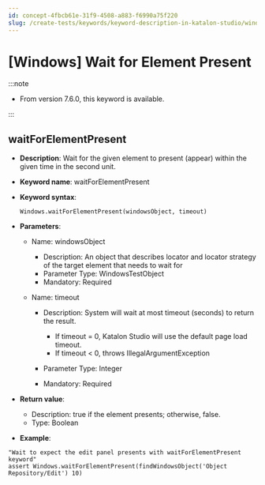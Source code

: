 ```yaml
---
id: concept-4fbcb61e-31f9-4508-a883-f6990a75f220
slug: /create-tests/keywords/keyword-description-in-katalon-studio/windows-keywords/windows-wait-for-element-present
---
```


# \[Windows\] Wait for Element Present


:::note

-   From version 7.6.0, this keyword is available.


:::

## waitForElementPresent

-   **Description**: Wait for the given element to present \(appear\) within the given time in the second unit.
-   **Keyword name**: waitForElementPresent
-   **Keyword syntax**:

    ```
    Windows.waitForElementPresent(windowsObject, timeout)
    ```

-   **Parameters**:

    -   Name: windowsObject

        -   Description: An object that describes locator and locator strategy of the target element that needs to wait for
        -   Parameter Type: WindowsTestObject
        -   Mandatory: Required
    -   Name: timeout

        -   Description: System will wait at most timeout \(seconds\) to return the result.

            -   If timeout = 0, Katalon Studio will use the default page load timeout.
            -   If timeout &lt; 0, throws IllegalArgumentException
        -   Parameter Type: Integer
        -   Mandatory: Required
-   **Return value**:

    -   Description: true if the element presents; otherwise, false.
    -   Type: Boolean
-   **Example**:


```
"Wait to expect the edit panel presents with waitForElementPresent keyword"
assert Windows.waitForElementPresent(findWindowsObject('Object Repository/Edit') 10)

```